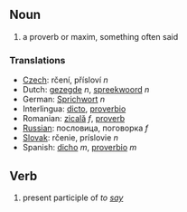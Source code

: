 == Noun ==
# a proverb or maxim, something often said

=== Translations ===
*[[Czech]]:  rčení, přísloví  ''n''
*Dutch: [[gezegde]] ''n'', [[spreekwoord]] ''n''
*German: [[Sprichwort]] ''n''
*Interlingua: [[dicto]], [[proverbio]]
*Romanian: [[zicală]] ''f'', [[proverb]] 
*[[Russian]]:  пoслoвицa,  пoгoвoркa  ''f''
*[[Slovak]]:  rčenie,  príslovie  ''n''
*Spanish: [[dicho]] ''m'', [[proverbio]] ''m''

==Verb==
# present participle of ''to [[say]]''